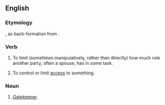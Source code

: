 ==English==

===Etymology===
{{compound|en|gate|keep}}, as back-formation from {{m|en|gatekeeper}}.

===Verb===
{{en-verb|gatekeeps|gatekeeping|gatekept}}

# {{lb|en|sociology}} To limit (sometimes manipulatively, rather than directly) how much role another party, often a spouse, has in some task.
# To control or limit [[access]] to something.

===Noun===
{{en-noun}}
{{rfv|en}}
# [[gatekeeper|Gatekeeper]].
#: {{rfex|en}}